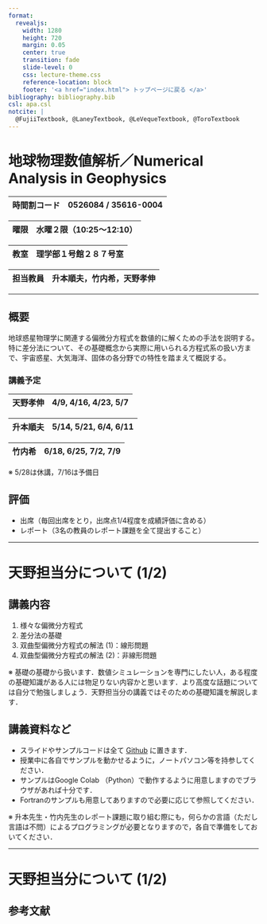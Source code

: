 ```yaml
---
format:
  revealjs:
    width: 1280
    height: 720
    margin: 0.05
    center: true
    transition: fade
    slide-level: 0
    css: lecture-theme.css
    reference-location: block
    footer: '<a href="index.html"> トップページに戻る </a>'
bibliography: bibliography.bib
csl: apa.csl
notcite: |
  @FujiiTextbook, @LaneyTextbook, @LeVequeTextbook, @ToroTextbook
---
```


# 地球物理数値解析／Numerical Analysis in Geophysics {.center}

時間割コード	  | 0526084 / 35616-0004
----------------|-----------------------------

曜限            | 水曜２限（10:25〜12:10）
----------------|-----------------------------

教室            | 理学部１号館２８７号室
----------------|-----------------------------

担当教員        | 升本順夫，竹内希，天野孝伸
----------------|-----------------------------

---

## 概要
地球惑星物理学に関連する偏微分方程式を数値的に解くための手法を説明する。特に差分法について、その基礎概念から実際に用いられる方程式系の扱い方まで、宇宙惑星、大気海洋、固体の各分野での特性を踏まえて概説する。

### 講義予定
天野孝伸        | 4/9, 4/16, 4/23, 5/7
---------------|-------------------------

升本順夫        | 5/14, 5/21, 6/4, 6/11
---------------|-------------------------

竹内希          | 6/18, 6/25, 7/2, 7/9
---------------|-------------------------

※ 5/28は休講，7/16は予備日

## 評価
- 出席（毎回出席をとり，出席点1/4程度を成績評価に含める）
- レポート（3名の教員のレポート課題を全て提出すること）

---

# 天野担当分について (1/2)

## 講義内容
1. 様々な偏微分方程式
1. 差分法の基礎
1. 双曲型偏微分方程式の解法 (1)：線形問題
1. 双曲型偏微分方程式の解法 (2)：非線形問題

※ 基礎の基礎から扱います．数値シミュレーションを専門にしたい人，ある程度の基礎知識がある人には物足りない内容かと思います．より高度な話題については自分で勉強しましょう．天野担当分の講義ではそのための基礎知識を解説します．

## 講義資料など
- スライドやサンプルコードは全て [Github](https://github.com/amanotk/numerical-geophysics) に置きます．
- 授業中に各自でサンプルを動かせるように，ノートパソコン等を持参してください．
- サンプルはGoogle Colab （Python）で動作するように用意しますのでブラウザがあれば十分です．
- Fortranのサンプルも用意してありますので必要に応じて参照してください．

※ 升本先生・竹内先生のレポート課題に取り組む際にも，何らかの言語（ただし言語は不問）によるプログラミングが必要となりますので，各自で準備をしておいてください．

---

# 天野担当分について (1/2)

## 参考文献

::: {#refs}
:::